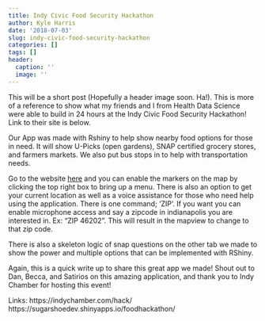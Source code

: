 ```yaml
---
title: Indy Civic Food Security Hackathon
author: Kyle Harris
date: '2018-07-03'
slug: indy-civic-food-security-hackathon
categories: []
tags: []
header:
  caption: ''
  image: ''
---
```


This will be a short post (Hopefully a header image soon. Ha!). This is more of a reference to show what my friends and I from Health Data Science were able to build in 24 hours at the Indy Civic Food Security Hackathon! Link to their site is below.

Our App was made with Rshiny to help show nearby food options for those in need. It will show U-Picks (open gardens), SNAP certified grocery stores, and farmers markets. We also put bus stops in to help with transportation needs.

Go to the website [here](https://sugarshoedev.shinyapps.io/foodhackathon/) and you can enable the markers on the map by clicking the top right box to bring up a menu. There is also an option to get your current location as well as a voice assistance for those who need help using the application. There is one command; 'ZIP'. If you want you can enable microphone access and say a zipcode in indianapolis you are interested in. Ex: "ZIP 46202". This will result in the mapview to change to that zip code.

There is also a skeleton logic of snap questions on the other tab we made to show the power and multiple options that can be implemented with RShiny.

Again, this is a quick write up to share this great app we made! Shout out to Dan, Becca, and Satirios on this amazing application, and thank you to Indy Chamber for hosting this event!

Links:
https://indychamber.com/hack/
https://sugarshoedev.shinyapps.io/foodhackathon/